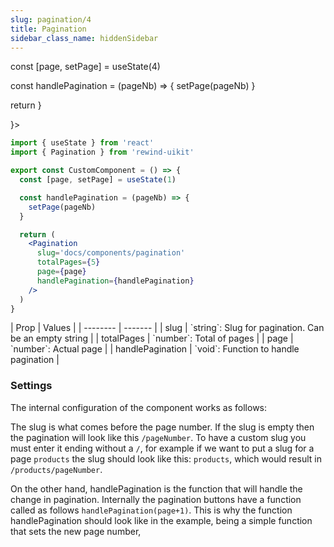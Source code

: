 ```yaml
---
slug: pagination/4
title: Pagination
sidebar_class_name: hiddenSidebar
---
```



  const [page, setPage] = useState(4)

const handlePagination = (pageNb) => {
setPage(pageNb)
}

return <Pagination slug='docs/components/pagination' totalPages={5} page={4} handlePagination={handlePagination} />
}

<div className="flex flex-col gap-8 justify-center items-center">
  <DocsTemplate preview={<PaginationPreview />}>

```jsx
import { useState } from 'react'
import { Pagination } from 'rewind-uikit'

export const CustomComponent = () => {
  const [page, setPage] = useState(1)

  const handlePagination = (pageNb) => {
    setPage(pageNb)
  }

  return (
    <Pagination
      slug='docs/components/pagination'
      totalPages={5}
      page={page}
      handlePagination={handlePagination}
    />
  )
}
```

  </DocsTemplate>

  <div>
    | Prop    | Values |
    | -------- | ------- |
    | slug  | `string`: Slug for pagination. Can be an empty string |
    | totalPages  | `number`: Total of pages |
    | page  | `number`: Actual page |
    | handlePagination  | `void`: Function to handle pagination |
  </div>
</div>

### Settings

The internal configuration of the component works as follows:

The slug is what comes before the page number. If the slug is empty then the pagination will look like this `/pageNumber`. To have a custom slug you must enter it ending without a `/`, for example if we want to put a slug for a page `products` the slug should look like this: `products`, which would result in `/products/pageNumber`.

On the other hand, handlePagination is the function that will handle the change in pagination. Internally the pagination buttons have a function called as follows `handlePagination(page+1)`. This is why the function handlePagination should look like in the example, being a simple function that sets the new page number,
